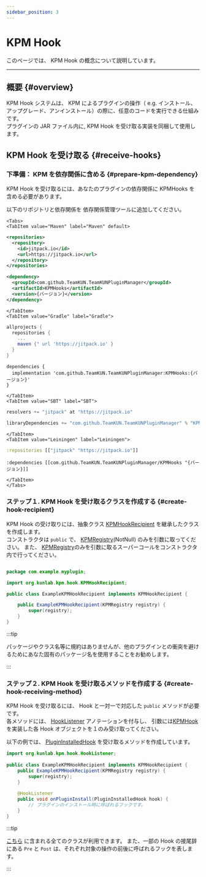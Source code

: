 ```yaml
---
sidebar_position: 3
---
```



# KPM Hook

このページでは、 KPM Hook の概念について説明しています。

---

## 概要 {#overview}

KPM Hook システムは、 KPM によるプラグインの操作（ e.g. インストール、アップグレード、アンインストール）の際に、任意のコードを実行できる仕組みです。  
プラグインの JAR ファイル内に, KPM Hook を受け取る実装を同梱して使用します。

## KPM Hook を受け取る {#receive-hooks}

### 下準備： KPM を依存関係に含める {#prepare-kpm-dependency}

KPM Hook を受け取るには、あなたのプラグインの依存関係に KPMHooks を含める必要があります。

以下のリポジトリと依存関係を 依存関係管理ツールに追加してください。

```mdx-code-block
<Tabs>
<TabItem value="Maven" label="Maven" default>
```

```xml
<repositories>
  <repository>
    <id>jitpack.io</id>
    <url>https://jitpack.io</url>
  </repository>
</repositories>
```
  
```xml
<dependency>
  <groupId>com.github.TeamKUN.TeamKUNPluginManager</groupId>
  <artifactId>KPMHooks</artifactId>
  <version>{バージョン}</version>
</dependency>
```

```mdx-code-block
</TabItem>
<TabItem value="Gradle" label="Gradle">
```

```groovy
allprojects {
  repositories {
    ...
    maven {" url 'https://jitpack.io' }
  }
}
```

```
dependencies {
  implementation 'com.github.TeamKUN.TeamKUNPluginManager:KPMHooks:{バージョン}'
}
```
  
```mdx-code-block
</TabItem>
<TabItem value="SBT" label="SBT">
```

```scala
resolvers += "jitpack" at "https://jitpack.io"
```
  
```scala
libraryDependencies += "com.github.TeamKUN.TeamKUNPluginManager" % "KPMHooks" % "{バージョン}"
```
  
```mdx-code-block
</TabItem>
<TabItem value="Leiningen" label="Leiningen">
```

```clojure
:repositories [["jitpack" "https://jitpack.io"]]
```
 
```
:dependencies [[com.github.TeamKUN.TeamKUNPluginManager/KPMHooks "{バージョン}]]
```

```mdx-code-block
</TabItem>
</Tabs>
```

### ステップ１. KPM Hook を受け取るクラスを作成する {#create-hook-recipient}
 
KPM Hook の受け取りには、抽象クラス [KPMHookRecipient](javadoc:org.kunlab.kpm.hook.KPMHookRecipient) を継承したクラスを作成します。  
コンストラクタは `public` で、 [KPMRegistry](javadoc:org.kunlab.kpm.KPMRegistry)\(NotNull) のみを引数に取ってください。
また、 [KPMRegistry](javadoc:org.kunlab.kpm.KPMRegistry)のみを引数に取るスーパーコールをコンストラクタ内で行ってください。
  
```java

package com.example.myplugin;

import org.kunlab.kpm.hook.KPMHookRecipient;

public class ExampleKPMHookRecipient implements KPMHookRecipient {

    public ExampleKPMHookRecipient(KPMRegistry registry) {
        super(registry);
    }
}

```

:::tip

パッケージやクラス名等に規約はありませんが、他のプラグインとの衝突を避けるためにあなた固有のパッケージ名を使用することをお勧めします。

:::
  
### ステップ２. KPM Hook を受け取るメソッドを作成する {#create-hook-receiving-method}
  
KPM Hook を受け取るには、 Hook と一対一で対応した `public` メソッドが必要です。  
各メソッドには、 [HookListener](javadoc:org.kunlab.kpm.hook.HookListener) アノテーションを付与し、
引数には[KPMHook](javadoc:org.kunlab.kpm.hook.KPMHook) を実装した各 Hook オブジェクトを１のみ受け取ってください。
  
以下の例では、 [PluginInstalledHook](javadoc:org.kunlab.kpm.hook.hooks.PluginInstalledHook) を受け取るメソッドを作成しています。
  
```java
import org.kunlab.kpm.hook.HookListener;
  
public class ExampleKPMHookRecipient implements KPMHookRecipient {
    public ExampleKPMHookRecipient(KPMRegistry registry) {
        super(registry);
    }
    
    @HookListener
    public void onPluginInstall(PluginInstalledHook hook) {
        // プラグインのインストール時に呼ばれるフックです。
    }
}
```
  
:::tip
  
[こちら](javadoc:org.kunlab.kpm.hook.hooks) に含まれる全てのクラスが利用できます。
また、一部の Hook の接尾辞にある `Pre` と `Post` は、それぞれ対象の操作の前後に呼ばれるフックを表します。
  
:::
